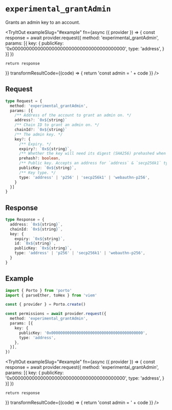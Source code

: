 
# `experimental_grantAdmin`

Grants an admin key to an account.

<TryItOut
  exampleSlug="#example"
  fn={async ({ provider }) => {
    const response = await provider.request({
      method: 'experimental_grantAdmin',
      params: [{
        key: {
          publicKey: '0x0000000000000000000000000000000000000000',
          type: 'address',
        }
      }]
    })

    return response
  }}
  transformResultCode={(code) => {
    return 'const admin = ' + code
  }}
/>

## Request

```ts
type Request = {
  method: 'experimental_grantAdmin',
  params: [{
    /** Address of the account to grant an admin on. */
    address?: `0x${string}`
    /** Chain ID to grant an admin on. */
    chainId?: `0x${string}`
    /** The admin key. */
    key?: {
      /** Expiry. */
      expiry?: `0x${string}`,
      /** Whether the key will need its digest (SHA256) prehashed when signing. */
      prehash?: boolean,
      /** Public key. Accepts an address for `address` & `secp256k1` types. */
      publicKey: `0x${string}`,
      /** Key type. */
      type: 'address' | 'p256' | 'secp256k1' | 'webauthn-p256', 
    }
  }]
}
```

## Response

```ts
type Response = {
  address: `0x${string}`,
  chainId: `0x${string}`,
  key: {
    expiry: `0x${string}`,
    id: `0x${string}`,
    publicKey: `0x${string}`,
    type: 'address' | 'p256' | 'secp256k1' | 'webauthn-p256',
  }
}
```

## Example

```ts twoslash
import { Porto } from 'porto'
import { parseEther, toHex } from 'viem'

const { provider } = Porto.create()

const permissions = await provider.request({
  method: 'experimental_grantAdmin',
  params: [{
    key: {
      publicKey: '0x0000000000000000000000000000000000000000',
      type: 'address',
    },
  }],
})
```

<TryItOut
  exampleSlug="#example"
  fn={async ({ provider }) => {
    const response = await provider.request({
      method: 'experimental_grantAdmin',
      params: [{
        key: {
          publicKey: '0x0000000000000000000000000000000000000000',
          type: 'address',
        }
      }]
    })

    return response
  }}
  transformResultCode={(code) => {
    return 'const admin = ' + code
  }}
/>
